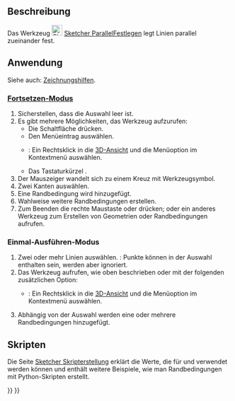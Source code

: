 <languages/>

{{Docnav/de
|[[Sketcher_ConstrainVertical/de|VertikalFestlegen]]
|[[Sketcher_ConstrainPerpendicular/de|RechtwinkligFestlegen]]
|[[Sketcher_Workbench/de|Sketcher]]
|IconL=Sketcher_ConstrainVertical.svg
|IconR=Sketcher_ConstrainPerpendicular.svg
|IconC=Workbench_Sketcher.svg
}}

{{GuiCommand/de
|Name=Sketcher ConstrainParallel
|Name/de=Sketcher ParallelFestlegen
|MenuLocation=Skizze → Sketcher-Randbedingungen → Parallel festlegen
|Workbenches=[[Sketcher_Workbench/de|Sketcher]]
|Shortcut={{KEY|P}}
|SeeAlso=
}}

<span id="Description"></span>
==Beschreibung== 

Das Werkzeug [[Image:Sketcher_ConstrainParallel.svg|24px]] [[Sketcher_ConstrainParallel/de|Sketcher ParallelFestlegen]] legt Linien parallel zueinander fest.

<span id="Usage"></span>
==Anwendung==

Siehe auch: [[Sketcher_Workbench/de#Zeichnungshilfen|Zeichnungshilfen]].

<span id="Continue_mode"></span>
===[[Sketcher_Workbench/de#Fortsetzen-Modi|Fortsetzen-Modus]]===

# Sicherstellen, dass die Auswahl leer ist.
# Es gibt mehrere Möglichkeiten, das Werkzeug aufzurufen:
#* Die Schaltfläche {{Button|[[Image:Sketcher_ConstrainParallel.svg|16px]] [[Sketcher_ConstrainParallel/de|Parallel festlegen]]}} drücken.
#* Den Menüeintrag {{MenuCommand|Skizze → Sketcher-Randbedingungen → [[Image:Sketcher_ConstrainParallel.svg|16px]] Parallel festlegen}} auswählen.
#* {{Version/de|1.0}}: Ein Rechtsklick in die [[3D_view/de|3D-Ansicht]] und die Menüoption {{MenuCommand|Festlegen → [[Image:Sketcher_ConstrainParallel.svg|16px]] Parallel festlegen}} im Kontextmenü auswählen.
#* Das Tastaturkürzel {{KEY|P}}.
# Der Mauszeiger wandelt sich zu einem Kreuz mit Werkzeugsymbol.
# Zwei Kanten auswählen.
# Eine Randbedingung wird hinzugefügt.
# Wahlweise weitere Randbedingungen erstellen.
# Zum Beenden die rechte Maustaste oder {{KEY|Esc}} drücken; oder ein anderes Werkzeug zum Erstellen von Geometrien oder Randbedingungen aufrufen.

<span id="Run-once_mode"></span>
===Einmal-Ausführen-Modus===

# Zwei oder mehr Linien auswählen. {{Version/de|1.0}}: Punkte können in der Auswahl enthalten sein, werden aber ignoriert.
# Das Werkzeug aufrufen, wie oben beschrieben oder mit der folgenden zusätzlichen Option:
#* {{Version/de|1.0}}: Ein Rechtsklick in die [[3D_view/de|3D-Ansicht]] und die Menüoption {{MenuCommand|[[Image:Sketcher_ConstrainParallel.svg|16px]] Parallel festlegen}} im Kontextmenü auswählen.
# Abhängig von der Auswahl werden eine oder mehrere Randbedingungen hinzugefügt.

<span id="Scripting"></span>
==Skripten==

{{Code|code=Sketch.addConstraint(Sketcher.Constraint('Parallel', Line1, Line2))}}

Die Seite [[Sketcher_scripting/de|Sketcher Skripterstellung]] erklärt die Werte, die für {{incode|Line1}} und {{incode|Line2}} verwendet werden können und enthält weitere Beispiele, wie man Randbedingungen mit Python-Skripten erstellt.


{{Docnav/de
|[[Sketcher_ConstrainVertical/de|VertikalFestlegen]]
|[[Sketcher_ConstrainPerpendicular/de|RechtwinkligFestlegen]]
|[[Sketcher_Workbench/de|Sketcher]]
|IconL=Sketcher_ConstrainVertical.svg
|IconR=Sketcher_ConstrainPerpendicular.svg
|IconC=Workbench_Sketcher.svg
}}

{{Sketcher_Tools_navi{{#translation:}}}}
{{Userdocnavi{{#translation:}}}}